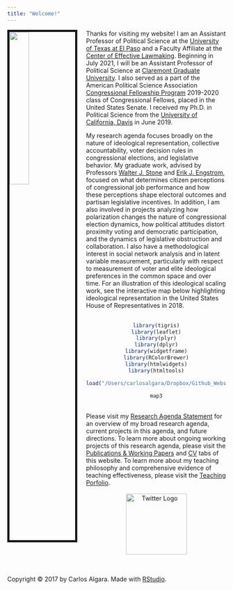 ```yaml
---
title: "Welcome!"
---
```


<img src="/Users/carlosalgara/Dropbox/Github_Website/calgara.github.io/figures/Bio_Photo.JPG" style="width:30%; border:5px solid; margin-right: 20px" align="left">

Thanks for visiting my website! I am an Assistant Professor of Political Science at the [University of Texas at El Paso](https://www.utep.edu/liberalarts/political-science/) and a Faculty Affiliate at the [Center of Effective Lawmaking](https://thelawmakers.org). Beginning in July 2021, I will be an Assistant Professor of Political Science at [Claremont Graduate University](https://www.cgu.edu/school/ssspe/division-of-politics-economics/politics-government-department/). I also served as a part of the American Political Science Association [Congressional Fellowship Program](https://www.apsanet.org/cfp) 2019-2020 class of Congressional Fellows, placed in the United States Senate. I received my Ph.D. in Political Science from the [University of California, Davis](http://ps.ucdavis.edu/) in June 2019.  
  
My research agenda focuses broadly on the nature of ideological representation, collective accountability, voter decision rules in congressional elections, and legislative behavior. My graduate work, advised by Professors [Walter J. Stone](http://ps.ucdavis.edu/people/wstone) and [Erik J. Engstrom](http://ps.ucdavis.edu/people/engstrom), focused on what determines citizen perceptions of congressional job performance and how these perceptions shape electoral outcomes and partisan legislative incentives. In addition, I am also involved in projects analyzing how polarization changes the nature of congressional election dynamics, how political attitudes distort proximity voting and democratic participation, and the dynamics of legislative obstruction and collaboration. I also have a methodological interest in social network analysis and in latent variable measurement, particularly with respect to measurement of voter and elite ideological preferences in the common space and over time. For an illustration of this ideological scaling work, see the interactive map below highlighting ideological representation in the United States House of Representatives in 2018.  
<br>
<center>
```r
library(tigris)
library(leaflet)
library(plyr)
library(dplyr)
library(widgetframe)
library(RColorBrewer)
library(htmlwidgets)
library(htmltools)

load("/Users/carlosalgara/Dropbox/Github_Website/calgara.github.io/Rshinyapp/shiny_data/clean_shiny_data.Rdata")
```
```r
map3
```
</center>
<br>
Please visit my [Research Agenda Statement](Algara_Research_Statement.pdf) for an overview of my broad research agenda, current projects in this agenda, and future directions. To learn more about ongoing working projects of this research agenda, please visit the [Publications & Working Papers](https://calgara.github.io/working_papers.html) and [CV](https://calgara.github.io/cv.html) tabs of this website. To learn more about my teaching philosophy and comprehensive evidence of teaching effectiveness, please visit the [Teaching Porfolio](https://calgara.github.io/teaching.html).    
<br>
  <center>
  <a href = "https://twitter.com/algaraca"><img src="/Users/carlosalgara/Dropbox/Github_Website/calgara.github.io/figures/twitter.png" alt="Twitter Logo" style="width:140px;" align ="center"></a>
  </center>
  <br/>
  <br/>
  <p>Copyright &copy; 2017 by Carlos Algara. Made with [RStudio](https://www.rstudio.com).</p>
  
<!-- Global site tag (gtag.js) - Google Analytics -->
<script async src="https://www.googletagmanager.com/gtag/js?id=UA-100362112-1"></script>
<script>
  window.dataLayer = window.dataLayer || [];
  function gtag(){dataLayer.push(arguments);}
  gtag('js', new Date());

  gtag('config', 'UA-100362112-1');
</script>